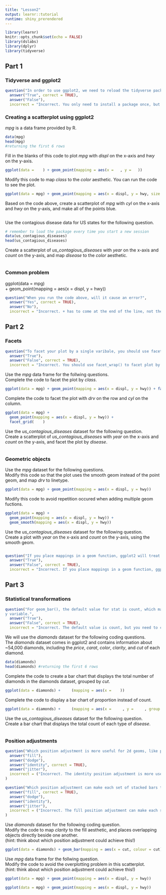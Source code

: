 ```yaml
---
title: "Lesson2"
output: learnr::tutorial
runtime: shiny_prerendered
---
```


```r
library(learnr)
knitr::opts_chunk$set(echo = FALSE)
library(dslabs)
library(dplyr)
library(tidyverse)
```


## Part 1 

### Tidyverse and ggplot2

```r
question("In order to use ggplot2, we need to reload the tidyverse package every time we start a new session.",
  answer("True", correct = TRUE),
  answer("False"),
  incorrect = "Incorrect. You only need to install a package once, but you need to reload it every time you start a new session.")
```


### Creating a scatterplot using ggplot2

*mpg* is a data frame provided by R. 
```r
data(mpg)
head(mpg) 
#returning the first 6 rows
```
Fill in the blanks of this code to plot *mpg* with *displ* on the x-axis and *hwy* on the y-axis.  
```r
ggplot(data =    ) + geom_point(mapping = aes(x =   , y =   ))
```
Modify this code to map *class* to the *color* aesthetic. You can run the code to see the plot.
```r
ggplot(data = mpg) + geom_point(mapping = aes(x = displ, y = hwy, size = class))
```
Based on the code above, create a scatterplot of *mpg* with *cyl* on the x-axis and *hwy* on the y-axis, and make all of the points blue.
```r
```
Use the contagious disease data for US states for the following question.
```r
# remember to load the package every time you start a new session
data(us_contagious_diseases)
head(us_contagious_diseases)
```
Create a scatterplot of *us_contagious_diseases* with *year* on the x-axis and *count* on the y-axis, and map *disease* to the *color* aesthetic.
```r
```


### Common problem

ggplot(data = mpg)     
+ geom_point(mapping = aes(x = displ, y = hwy))
```r
question("When you run the code above, will it cause an error?",
  answer("Yes", correct = TRUE),
  answer("No"),
  incorrect = "Incorrect. + has to come at the end of the line, not the start.")
```



## Part 2

### Facets
```r
question("To facet your plot by a single varibale, you should use facet_grid().",
  answer("True"),
  answer("False", correct = TRUE),
  incorrect = "Incorrect. You should use facet_wrap() to facet plot by a single variable. facet_grid() is used to facet your plot on the combination of two variables")
```

Use the *mpg* data frame for the follwing questions.   
Complete the code to facet the plot by *class*.
```r
ggplot(data = mpg) + geom_point(mapping = aes(x = displ, y = hwy)) + facet_wrap(    , nrow = 2)
```
Complete the code to facet the plot with *drv* on the row and *cyl* on the column.
```r
ggplot(data = mpg) + 
  geom_point(mapping = aes(x = displ, y = hwy)) + 
  facet_grid(    )
```
Use the *us_contagious_diseases* dataset for the following question.    
Create a scatterplot of *us_contagious_diseases* with *year* on the x-axis and *count* on the y-axis, and facet the plot by *disease*.
```r
```



### Geometric objects
Use the *mpg* dataset for the following questions.    
Modify this code so that the plot uses the smooth geom instead of the point geom, and map *drv* to linetype.
```r
ggplot(data = mpg) + geom_point(mapping = aes(x = displ, y = hwy))
```
Modify this code to avoid repetition occured when adding multiple geom fuctions.
```r
ggplot(data = mpg) + 
  geom_point(mapping = aes(x = displ, y = hwy)) +
  geom_smooth(mapping = aes(x = displ, y = hwy))
```
Use the *us_contagious_diseases* dataset for the following question.     
Create a plot with *year* on the x-axis and *count* on the y-axis, using the smooth geom.
```r
```
```r
question("If you place mappings in a geom function, ggplot2 will treat them as global mappings for all the layers.",
  answer("True"),
  answer("False", correct = TRUE),
  incorrect = "Incorrect. If you place mappings in a geom function, ggplot2 will treat them as local mappings for the layer. It will use these mappings to extend or overwrite the global mappings for that layer only. ")
```


## Part 3

### Statistical transformations
```r
question("For geom_bar(), the default value for stat is count, which maps the height of the bars to the raw values of a  
y variable.",
  answer("True"),
  answer("False", correct = TRUE),
  incorrect = "Incorrect. The default value is count, but you need to change stat to *identity* to map the height of bars to the raw values of a y variable")
```
We will use the *diamonds* dataset for the following coding questions.       
The *diamonds* dataset comes in ggplot2 and contains information about ~54,000 diamonds, including the *price*, *carat*, *color*, *clarity*, and *cut* of each diamond.
```r
data(diamonds)
head(diamonds) #returning the first 6 rows
```
Complete the code to create a bar chart that displays the total number of diamonds in the diamonds dataset, grouped by *cut*.
```r
ggplot(data = diamonds) +     (mapping = aes(x =    ))
```
Complete the code to display a bar chart of proportion instead of count.
```r
ggplot(data = diamonds) +     (mapping = aes(x =     , y =     , group = 1))
```
Use the *us_contagious_diseases* dataset for the following question.     
Create a bar chart that displays the total count of each type of  *disease*.
```r
```

### Position adjustments
```r
question("Which position adjustment is more useful for 2d geoms, like points?",
  answer("fill"),
  answer("dodge"),
  answer("identity", correct = TRUE),
  answer("jitter"),
  incorrect = ("Incorrect. The identity position adjustment is more useful for 2d geoms, like points, where it is the default.")
)
```
```r
question("Which position adjustment can make each set of stacked bars the same height?",
  answer("fill", correct = TRUE),
  answer("dodge"),
  answer("identity"),
  answer("jitter"),
  incorrect = ("Incorrect. The fill position adjustment can make each set of stacked bars the same height.")
)
```
Use *diamonds* dataset for the following coding question.     
Modify the code to map *clarity* to the fill aesthetic, and places overlapping objects directly beside one another.    
(hint: think about which position adjustment could achieve this!)
```r
ggplot(data = diamonds) + geom_bar(mapping = aes(x = cut, colour = cut))
```
Use *mpg* data frame for the follwing question.     
Modify the code to avoid the overplotting problem in this scatterplot.    
(hint: think about which position adjustment could achieve this!)
```r
ggplot(data = mpg) + geom_point(mapping = aes(x = displ, y = hwy))
```
```r
ggplot(data = mpg) + geom_point(mapping = aes(x = displ, y = hwy))
```







